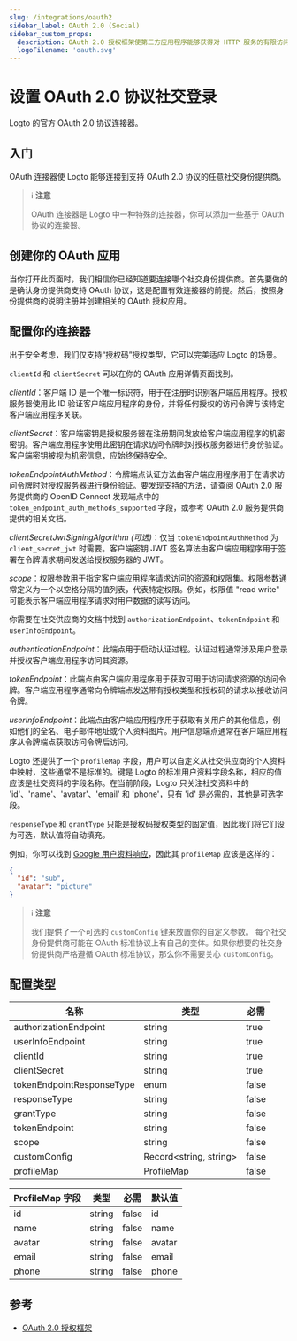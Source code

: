 ```yaml
---
slug: /integrations/oauth2
sidebar_label: OAuth 2.0 (Social)
sidebar_custom_props:
  description: OAuth 2.0 授权框架使第三方应用程序能够获得对 HTTP 服务的有限访问权限。
  logoFilename: 'oauth.svg'
---
```



# 设置 OAuth 2.0 协议社交登录

Logto 的官方 OAuth 2.0 协议连接器。

<GuideTip />

## 入门

OAuth 连接器使 Logto 能够连接到支持 OAuth 2.0 协议的任意社交身份提供商。

> ℹ️ **注意**
>
> OAuth 连接器是 Logto 中一种特殊的连接器，你可以添加一些基于 OAuth 协议的连接器。

## 创建你的 OAuth 应用

当你打开此页面时，我们相信你已经知道要连接哪个社交身份提供商。首先要做的是确认身份提供商支持 OAuth 协议，这是配置有效连接器的前提。然后，按照身份提供商的说明注册并创建相关的 OAuth 授权应用。

## 配置你的连接器

出于安全考虑，我们仅支持“授权码”授权类型，它可以完美适应 Logto 的场景。

`clientId` 和 `clientSecret` 可以在你的 OAuth 应用详情页面找到。

_clientId_：客户端 ID 是一个唯一标识符，用于在注册时识别客户端应用程序。授权服务器使用此 ID 验证客户端应用程序的身份，并将任何授权的访问令牌与该特定客户端应用程序关联。

_clientSecret_：客户端密钥是授权服务器在注册期间发放给客户端应用程序的机密密钥。客户端应用程序使用此密钥在请求访问令牌时对授权服务器进行身份验证。客户端密钥被视为机密信息，应始终保持安全。

_tokenEndpointAuthMethod_：令牌端点认证方法由客户端应用程序用于在请求访问令牌时对授权服务器进行身份验证。要发现支持的方法，请查阅 OAuth 2.0 服务提供商的 OpenID Connect 发现端点中的 `token_endpoint_auth_methods_supported` 字段，或参考 OAuth 2.0 服务提供商提供的相关文档。

_clientSecretJwtSigningAlgorithm (可选)_：仅当 `tokenEndpointAuthMethod` 为 `client_secret_jwt` 时需要。客户端密钥 JWT 签名算法由客户端应用程序用于签署在令牌请求期间发送给授权服务器的 JWT。

_scope_：权限参数用于指定客户端应用程序请求访问的资源和权限集。权限参数通常定义为一个以空格分隔的值列表，代表特定权限。例如，权限值 "read write" 可能表示客户端应用程序请求对用户数据的读写访问。

你需要在社交供应商的文档中找到 `authorizationEndpoint`、`tokenEndpoint` 和 `userInfoEndpoint`。

_authenticationEndpoint_：此端点用于启动认证过程。认证过程通常涉及用户登录并授权客户端应用程序访问其资源。

_tokenEndpoint_：此端点由客户端应用程序用于获取可用于访问请求资源的访问令牌。客户端应用程序通常向令牌端点发送带有授权类型和授权码的请求以接收访问令牌。

_userInfoEndpoint_：此端点由客户端应用程序用于获取有关用户的其他信息，例如他们的全名、电子邮件地址或个人资料图片。用户信息端点通常在客户端应用程序从令牌端点获取访问令牌后访问。

Logto 还提供了一个 `profileMap` 字段，用户可以自定义从社交供应商的个人资料中映射，这些通常不是标准的。键是 Logto 的标准用户资料字段名称，相应的值应该是社交资料的字段名称。在当前阶段，Logto 只关注社交资料中的 'id'、'name'、'avatar'、'email' 和 'phone'，只有 'id' 是必需的，其他是可选字段。

`responseType` 和 `grantType` 只能是授权码授权类型的固定值，因此我们将它们设为可选，默认值将自动填充。

例如，你可以找到 [Google 用户资料响应](https://developers.google.com/identity/openid-connect/openid-connect#an-id-tokens-payload)，因此其 `profileMap` 应该是这样的：

```json
{
  "id": "sub",
  "avatar": "picture"
}
```

> ℹ️ **注意**
>
> 我们提供了一个可选的 `customConfig` 键来放置你的自定义参数。
> 每个社交身份提供商可能在 OAuth 标准协议上有自己的变体。如果你想要的社交身份提供商严格遵循 OAuth 标准协议，那么你不需要关心 `customConfig`。

## 配置类型

| 名称                      | 类型                    | 必需  |
| ------------------------- | ----------------------- | ----- |
| authorizationEndpoint     | string                  | true  |
| userInfoEndpoint          | string                  | true  |
| clientId                  | string                  | true  |
| clientSecret              | string                  | true  |
| tokenEndpointResponseType | enum                    | false |
| responseType              | string                  | false |
| grantType                 | string                  | false |
| tokenEndpoint             | string                  | false |
| scope                     | string                  | false |
| customConfig              | Record\<string, string> | false |
| profileMap                | ProfileMap              | false |

| ProfileMap 字段 | 类型   | 必需  | 默认值 |
| --------------- | ------ | ----- | ------ |
| id              | string | false | id     |
| name            | string | false | name   |
| avatar          | string | false | avatar |
| email           | string | false | email  |
| phone           | string | false | phone  |

## 参考

- [OAuth 2.0 授权框架](https://www.rfc-editor.org/rfc/rfc6749)
